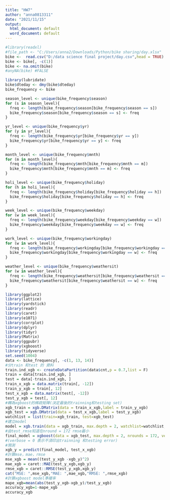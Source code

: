 ---
title: "HW7"
author: "anna0813311"
date: "2021/11/15"
output:
  html_document: default
  word_document: default
---
```{r, echo = TRUE}
#library(readxl)
#file_path <- "C:/Users/anna2/Downloads/Python/bike sharing/day.xlsx"
bike <-  read.csv("D:/data science final project/day.csv",head = TRUE)
bike <- bike[, -c(1)]
bike <- na.omit(bike)
#anyNA(bike) #FALSE
```

```{r, echo = FALSE}
library(lubridate)
bike$dteday <- dmy(bike$dteday)
bike_frequency <- bike

season_level <- unique(bike_frequency$season)
for (s in season_level){
  freq <- length(bike_frequency$season[bike_frequency$season == s])
  bike_frequency$season[bike_frequency$season == s] <- freq
}

yr_level <- unique(bike_frequency$yr)
for (y in yr_level){
  freq <- length(bike_frequency$yr[bike_frequency$yr == y])
  bike_frequency$yr[bike_frequency$yr == y] <- freq
}

month_level <- unique(bike_frequency$mnth)
for (m in month_level){
  freq <- length(bike_frequency$mnth[bike_frequency$mnth == m])
  bike_frequency$mnth[bike_frequency$mnth == m] <- freq
}

holi_level <- unique(bike_frequency$holiday)
for (h in holi_level){
  freq <- length(bike_frequency$holiday[bike_frequency$holiday == h])
  bike_frequency$holiday[bike_frequency$holiday == h] <- freq
}

week_level <- unique(bike_frequency$weekday)
for (w in week_level){
  freq <- length(bike_frequency$weekday[bike_frequency$weekday == w])
  bike_frequency$weekday[bike_frequency$weekday == w] <- freq
}

work_level <- unique(bike_frequency$workingday)
for (w in work_level){
  freq <- length(bike_frequency$workingday[bike_frequency$workingday == w])
  bike_frequency$workingday[bike_frequency$workingday == w] <- freq
}

weather_level <- unique(bike_frequency$weathersit)
for (w in weather_level){
  freq <- length(bike_frequency$weathersit[bike_frequency$weathersit == w])
  bike_frequency$weathersit[bike_frequency$weathersit == w] <- freq
}
```

```{r}
library(ggplot2)
library(lattice)
library(yardstick)
library(readr)
library(caret)
library(e1071)
library(corrplot)
library(dplyr)
library(tidyr)
library(Matrix)
library(ggpubr)
library(xgboost)
library(tidyverse)
set.seed(1004)
data <- bike_frequency[, -c(1, 13, 14)]
#分train 和test 的 資料
train.ind_xgb <- createDataPartition(data$cnt,p = 0.7,list = F)
train = data[train.ind_xgb, ]
test = data[-train.ind_xgb, ]
train_x_xgb = data.matrix(train[, -12])
train_y_xgb = train[, 12]
test_x_xgb = data.matrix(test[, -12])
test_y_xgb = test[, 12]
#轉為xgboost的稀疏矩陣(決定最後的trainning和testing set)
xgb_train = xgb.DMatrix(data = train_x_xgb,label = train_y_xgb)
xgb_test = xgb.DMatrix(data = test_x_xgb,label = test_y_xgb)
watchlist = list(train=xgb_train, test=xgb_test)
#建立model
model = xgb.train(data = xgb_train, max.depth = 2, watchlist=watchlist, nrounds = 200)
#由test_rmse知道在nround = 172 rmse最小
final_model = xgboost(data = xgb_test, max.depth = 2, nrounds = 172, verbose = 0)
#(verbose = 0 表示不須印出trainning 和testing error)
#預測
xgb_y = predict(final_model, test_x_xgb)
#計算mse，mae，rmse
mse_xgb = mean((test_y_xgb -xgb_y)^2)
mae_xgb = caret::MAE(test_y_xgb,xgb_y)
rmse_xgb = caret::RMSE(test_y_xgb,xgb_y)
cat("MSE: ",mse_xgb,"MAE: ",mae_xgb,"RMSE: ",rmse_xgb)
#計算xgboost model準確率
mape_xgb=mean(abs(test_y_xgb-xgb_y)/test_y_xgb)
accuracy_xgb=1-mape_xgb
accuracy_xgb
```


